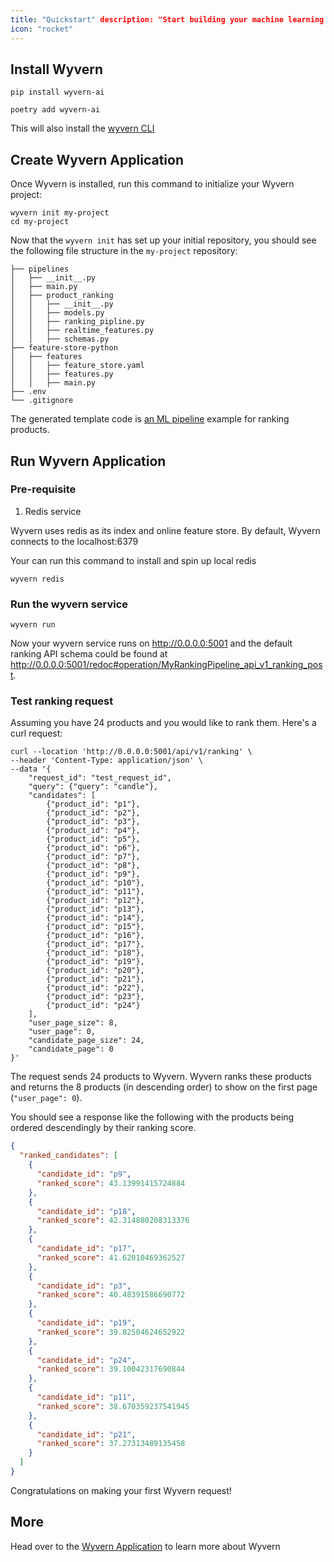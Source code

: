 ```yaml
---
title: "Quickstart" description: "Start building your machine learning application"
icon: "rocket"
---
```


## Install Wyvern

<CodeGroup>


```shell pip
pip install wyvern-ai
```

```shell poetry
poetry add wyvern-ai
```

</CodeGroup>


This will also install the [wyvern CLI](/cli)

## Create Wyvern Application

Once Wyvern is installed, run this command to initialize your Wyvern project:

```
wyvern init my-project
cd my-project
```

Now that the `wyvern init` has set up your initial repository, you should see the following file structure in the `my-project` repository:

```
├── pipelines
│   ├── __init__.py
│   ├── main.py
│   ├── product_ranking
│   │   ├── __init__.py
│   │   ├── models.py
│   │   ├── ranking_pipline.py
│   │   ├── realtime_features.py
│   │   ├── schemas.py
├── feature-store-python
│   ├── features
│   │   ├── feature_store.yaml
│   │   ├── features.py
│   │   ├── main.py
├── .env
└── .gitignore
```

The generated template code is [an ML pipeline](https://docs.wyvern.ai/ml_pipeline) example for ranking products.

## Run Wyvern Application

### Pre-requisite

1. Redis service

Wyvern uses redis as its index and online feature store. By default, Wyvern connects to the localhost:6379

Your can run this command to install and spin up local redis

```
wyvern redis
```

### Run the wyvern service

```
wyvern run
```

Now your wyvern service runs on http://0.0.0.0:5001 and the default ranking API schema could be found at http://0.0.0.0:5001/redoc#operation/MyRankingPipeline_api_v1_ranking_post.

### Test ranking request

Assuming you have 24 products and you would like to rank them. Here's a curl request:

```
curl --location 'http://0.0.0.0:5001/api/v1/ranking' \
--header 'Content-Type: application/json' \
--data '{
    "request_id": "test_request_id",
    "query": {"query": "candle"},
    "candidates": [
        {"product_id": "p1"},
        {"product_id": "p2"},
        {"product_id": "p3"},
        {"product_id": "p4"},
        {"product_id": "p5"},
        {"product_id": "p6"},
        {"product_id": "p7"},
        {"product_id": "p8"},
        {"product_id": "p9"},
        {"product_id": "p10"},
        {"product_id": "p11"},
        {"product_id": "p12"},
        {"product_id": "p13"},
        {"product_id": "p14"},
        {"product_id": "p15"},
        {"product_id": "p16"},
        {"product_id": "p17"},
        {"product_id": "p18"},
        {"product_id": "p19"},
        {"product_id": "p20"},
        {"product_id": "p21"},
        {"product_id": "p22"},
        {"product_id": "p23"},
        {"product_id": "p24"}
    ],
    "user_page_size": 8,
    "user_page": 0,
    "candidate_page_size": 24,
    "candidate_page": 0
}'
```

The request sends 24 products to Wyvern. Wyvern ranks these products and returns the 8 products (in descending order) to show on the first page (`"user_page": 0`).

You should see a response like the following with the products being ordered descendingly by their ranking score.

```json
{
  "ranked_candidates": [
    {
      "candidate_id": "p9",
      "ranked_score": 43.13991415724884
    },
    {
      "candidate_id": "p18",
      "ranked_score": 42.314880208313376
    },
    {
      "candidate_id": "p17",
      "ranked_score": 41.62010469362527
    },
    {
      "candidate_id": "p3",
      "ranked_score": 40.48391586690772
    },
    {
      "candidate_id": "p19",
      "ranked_score": 39.82504624652922
    },
    {
      "candidate_id": "p24",
      "ranked_score": 39.10042317690844
    },
    {
      "candidate_id": "p11",
      "ranked_score": 38.670359237541945
    },
    {
      "candidate_id": "p21",
      "ranked_score": 37.27313489135458
    }
  ]
}
```

Congratulations on making your first Wyvern request!

## More

Head over to the [Wyvern Application](/wyvern_application) to learn more about Wyvern
